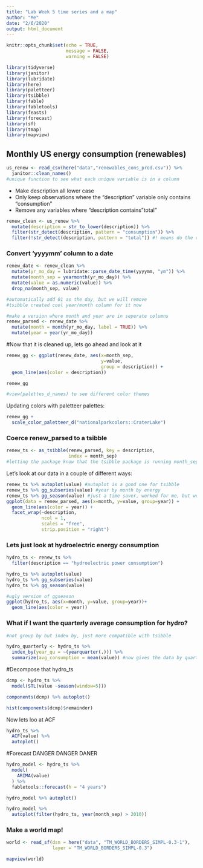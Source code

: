 ```yaml
---
title: "Lab Week 5 time series and a map"
author: "Me"
date: "2/6/2020"
output: html_document
---
```


```r
knitr::opts_chunk$set(echo = TRUE,
                      message = FALSE,
                      warning = FALSE)

library(tidyverse)
library(janitor)
library(lubridate)
library(here)
library(paletteer)
library(tsibble)
library(fable)
library(fabletools)
library(feasts)
library(forecast)
library(sf)
library(tmap)
library(mapview)
```

## Monthly US energy consumption (renewables)

```r
us_renew <- read_csv(here("data","renewables_cons_prod.csv")) %>% 
  janitor::clean_names()
#unique function to see what each unique variable is in a column 
```

- Make description all lower case
- Only keep observations where the "description" variable only contains "consumption"
- Remove any variables where "description contains "total"

```r
renew_clean <- us_renew %>%
  mutate(description = str_to_lower(description)) %>% 
  filter(str_detect(description, pattern = "consumption")) %>% 
  filter(!str_detect(description, pattern = "total")) #! means do the opposite

```

### Convert 'yyyymm' column to a date
```r
renew_date <- renew_clean %>% 
  mutate(yr_mo_day = lubridate::parse_date_time(yyyymm, "ym")) %>% 
  mutate(month_sep = yearmonth(yr_mo_day)) %>% 
  mutate(value = as.numeric(value)) %>% 
  drop_na(month_sep, value)

#automatically add 01 as the day, but we will remove 
#tsibble created cool year/month column for it now 

#make a version where month and year are in seperate columns
renew_parsed <- renew_date %>% 
  mutate(month = month(yr_mo_day, label = TRUE)) %>% 
  mutate(year = year(yr_mo_day))
```

#Now that it is cleaned up, lets go ahead and look at it 

```r
renew_gg <- ggplot(renew_date, aes(x=month_sep, 
                                   y=value,
                                   group = description)) +
  geom_line(aes(color = description))

renew_gg

#view(palettes_d_names) to see different color themes
```
Updating colors with paletteer palettes:
```r
renew_gg +
  scale_color_paletteer_d("nationalparkcolors::CraterLake")
```
### Coerce renew_parsed to a tsibble

```r
renew_ts <- as_tsibble(renew_parsed, key = description, 
                       index = month_sep)
#letting the package know that the tsibble package is running month_sep as the time frame
```

Let's look at our data in a couple of different ways:
```r
renew_ts %>% autoplot(value) #autoplot is a good one for tsibble
renew_ts %>% gg_subseries(value) #year by month by energy
renew_ts %>% gg_season(value) #just a time saver, worked for me, but we will also make it in ggplot 
ggplot(data = renew_parsed, aes(x=month, y=value, group=year)) +
  geom_line(aes(color = year)) +
  facet_wrap(~description, 
             ncol = 1,
             scales = "free",
             strip.position = "right")


```

### Lets just look at hydroelectric energy consumption 

```r
hydro_ts <- renew_ts %>% 
  filter(description == "hydroelectric power consumption")

hydro_ts %>% autoplot(value)
hydro_ts %>% gg_subseries(value)
hydro_ts %>% gg_season(value)

#ugly version of ggseason 
ggplot(hydro_ts, aes(x=month, y=value, group=year))+
  geom_line(aes(color = year))
```

### What if I want the quarterly average consumption for hydro?

```r
#not group by but index by, just more compatible with tsibble 

hydro_quarterly <- hydro_ts %>% 
  index_by(year_qu = ~(yearquarter(.))) %>% 
  summarize(avg_consumption = mean(value)) #now gives the data by quarter, pretty cool 
```

#Decompose that hydro_ts

```r
dcmp <- hydro_ts %>% 
  model(STL(value ~season(window=5))) 

components(dcmp) %>% autoplot()
```

```r
hist(components(dcmp)$remainder)
```

Now lets loo at ACF
```r
hydro_ts %>% 
  ACF(value) %>% 
  autoplot()
```

#Forecast DANGER DANGER DANER

```r
hydro_model <- hydro_ts %>% 
  model(
    ARIMA(value)
  ) %>% 
  fabletools::forecast(h = "4 years")

hydro_model %>% autoplot()

hydro_model %>% 
  autoplot(filter(hydro_ts, year(month_sep) > 2010))
```

### Make a world map! 

```r
world <- read_sf(dsn = here("data", "TM_WORLD_BORDERS_SIMPL-0.3-1"),
                 layer = "TM_WORLD_BORDERS_SIMPL-0.3")

mapview(world)
```

